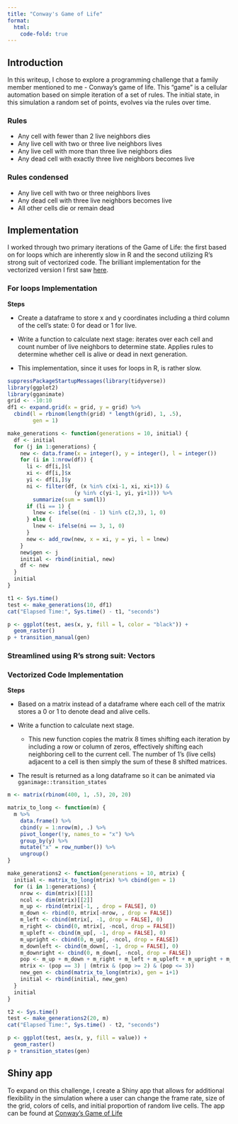 ```yaml
---
title: "Conway's Game of Life"
format: 
  html: 
    code-fold: true
---
```


## Introduction  
In this writeup, I chose to explore a programming challenge that a family member mentioned to me - Conway's game of life. This "game" is a cellular automation based on simple iteration of a set of rules. The initial state, in this simulation a random set of points, evolves via the rules over time. 

### Rules
* Any cell with fewer than 2 live neighbors dies
* Any live cell with two or three live neighbors lives
* Any live cell with more than three live neighbors dies
* Any dead cell with exactly three live neighbors becomes live

### Rules condensed  
* Any live cell with two or three neighbors lives
* Any dead cell with three live neighbors becomes live
* All other cells die or remain dead

## Implementation  
I worked through two primary iterations of the Game of Life: the first based on for loops which are inherently slow in R and the second utilizing R's strong suit of vectorized code. The brilliant implementation for the vectorized version I first saw [here](https://github.com/WinVector/FastBaseR/blob/master/R/ConwayLife.R).   

### For loops Implementation  
**Steps**  

* Create a dataframe to store x and y coordinates including a third column of the cell's state: 0 for dead or 1 for live.  

* Write a function to calculate next stage: iterates over each cell and count number of live neighbors to determine state. Applies rules to determine whether cell is alive or dead in next generation.  

* This implementation, since it uses for loops in R, is rather slow. 

```r
suppressPackageStartupMessages(library(tidyverse))
library(ggplot2)
library(gganimate)
grid <- -10:10
df1 <- expand.grid(x = grid, y = grid) %>%
  cbind(l = rbinom(length(grid) * length(grid), 1, .5), 
        gen = 1)

make_generations <- function(generations = 10, initial) {
  df <- initial
  for (j in 1:generations) {
    new <- data.frame(x = integer(), y = integer(), l = integer())
    for (i in 1:nrow(df)) {
      li <- df[i,]$l
      xi <- df[i,]$x
      yi <- df[i,]$y
      ni <- filter(df, (x %in% c(xi-1, xi, xi+1)) & 
                     (y %in% c(yi-1, yi, yi+1))) %>% 
        summarize(sum = sum(l))
      if (li == 1) {
        lnew <- ifelse((ni - 1) %in% c(2,3), 1, 0)
      } else {
        lnew <- ifelse(ni == 3, 1, 0)
      }
      new <- add_row(new, x = xi, y = yi, l = lnew)
    }
    new$gen <- j
    initial <- rbind(initial, new)
    df <- new
  }
  initial
}

t1 <- Sys.time()
test <- make_generations(10, df1)
cat("Elapsed Time:", Sys.time() - t1, "seconds")

p <- ggplot(test, aes(x, y, fill = l, color = "black")) + 
  geom_raster()
p + transition_manual(gen)
```

### Streamlined using R's strong suit: Vectors
### Vectorized Code Implementation  
**Steps**  

* Based on a matrix instead of a dataframe where each cell of the matrix stores a 0 or 1 to denote dead and alive cells.  

* Write a function to calculate next stage.  

  * This new function copies the matrix 8 times shifting each iteration by including a row or column of zeros, effectively shifting each neighboring cell to the current cell. The number of 1's (live cells) adjacent to a cell is then simply the sum of these 8 shifted matrices.  
  
* The result is returned as a long dataframe so it can be animated via `gganimage::transition_states`  


```r
m <- matrix(rbinom(400, 1, .5), 20, 20)

matrix_to_long <- function(m) {
  m %>% 
    data.frame() %>%
    cbind(y = 1:nrow(m), .) %>%
    pivot_longer(!y, names_to = "x") %>%
    group_by(y) %>%
    mutate("x" = row_number()) %>%
    ungroup()
}

make_generations2 <- function(generations = 10, mtrix) {
  initial <- matrix_to_long(mtrix) %>% cbind(gen = 1)
  for (i in 1:generations) {
    nrow <- dim(mtrix)[[1]]
    ncol <- dim(mtrix)[[2]]
    m_up <- rbind(mtrix[-1, , drop = FALSE], 0)
    m_down <- rbind(0, mtrix[-nrow, , drop = FALSE])
    m_left <- cbind(mtrix[, -1, drop = FALSE], 0)
    m_right <- cbind(0, mtrix[, -ncol, drop = FALSE])
    m_upleft <- cbind(m_up[, -1, drop = FALSE], 0)
    m_upright <- cbind(0, m_up[, -ncol, drop = FALSE])
    m_downleft <- cbind(m_down[, -1, drop = FALSE], 0)
    m_downright <- cbind(0, m_down[, -ncol, drop = FALSE])
    pop <- m_up + m_down + m_right + m_left + m_upleft + m_upright + m_downleft + m_downright
    mtrix <- (pop == 3) | (mtrix & (pop >= 2) & (pop <= 3))
    new_gen <- cbind(matrix_to_long(mtrix), gen = i+1)
    initial <- rbind(initial, new_gen)
  }
  initial
}

t2 <- Sys.time()
test <- make_generations2(20, m)
cat("Elapsed Time:", Sys.time() - t2, "seconds")

p <- ggplot(test, aes(x, y, fill = value)) + 
  geom_raster()
p + transition_states(gen)
```

## Shiny app
To expand on this challenge, I create a Shiny app that allows for additional flexibility in the simulation where a user can change the frame rate, size of the grid, colors of cells, and initial proportion of random live cells. The app can be found at [Conway's Game of Life](https://rx31wu-nathan-young.shinyapps.io/Game_of_Life/)
